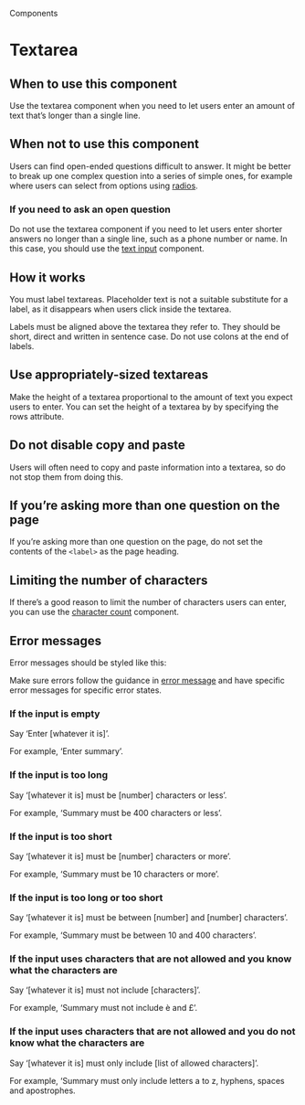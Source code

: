 
<Meta title="Components/Textarea" />

<Hint>Components</Hint>

# Textarea

<Canvas>
  <Story of={TextareaStories.primary} />
</Canvas>

## When to use this component

Use the textarea component when you need to let users enter an amount of text that’s longer than a single line.

## When not to use this component

Users can find open-ended questions difficult to answer. It might be better to break up one complex question into a series of simple ones, for example where users can select from options using [radios](?path=/docs/components-radios--docs).

### If you need to ask an open question

Do not use the textarea component if you need to let users enter shorter answers no longer than a single line, such as a phone number or name. In this case, you should use the [text input](?path=/docs/components-text-input--docs) component.

## How it works

You must label textareas. Placeholder text is not a suitable substitute for a label, as it disappears when users click inside the textarea.

Labels must be aligned above the textarea they refer to. They should be short, direct and written in sentence case. Do not use colons at the end of labels.

<Canvas>
  <Story of={TextareaStories.primary} />
</Canvas>

## Use appropriately-sized textareas

Make the height of a textarea proportional to the amount of text you expect users to enter. You can set the height of a textarea by by specifying the rows attribute.

<Canvas>
  <Story of={TextareaStories.withRows} />
</Canvas>

## Do not disable copy and paste

Users will often need to copy and paste information into a textarea, so do not stop them from doing this.

## If you’re asking more than one question on the page

If you’re asking more than one question on the page, do not set the contents of the `<label>` as the page heading.

<Canvas>
  <Story of={TextareaStories.withLabel} />
</Canvas>

## Limiting the number of characters

If there’s a good reason to limit the number of characters users can enter, you can use the [character count](?path=/docs/components-character-count--docs) component.

## Error messages

Error messages should be styled like this:

<Canvas>
  <Story of={TextareaStories.withError} />
</Canvas>

Make sure errors follow the guidance in [error message](?path=/docs/components-error-message--docs) and have specific error messages for specific error states.

### If the input is empty
Say ‘Enter [whatever it is]’.

For example, ‘Enter summary’.

### If the input is too long
Say ‘[whatever it is] must be [number] characters or less’.

For example, ‘Summary must be 400 characters or less’.

### If the input is too short
Say ‘[whatever it is] must be [number] characters or more’.

For example, ‘Summary must be 10 characters or more’.

### If the input is too long or too short
Say ‘[whatever it is] must be between [number] and [number] characters’.

For example, ‘Summary must be between 10 and 400 characters’.

### If the input uses characters that are not allowed and you know what the characters are
Say ‘[whatever it is] must not include [characters]’.

For example, ‘Summary must not include è and £’.

### If the input uses characters that are not allowed and you do not know what the characters are
Say ‘[whatever it is] must only include [list of allowed characters]’.

For example, ‘Summary must only include letters a to z, hyphens, spaces and apostrophes.


